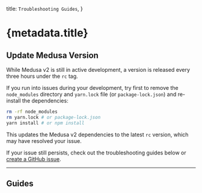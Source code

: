 
  title: `Troubleshooting Guides`,
}

# {metadata.title}

## Update Medusa Version

While Medusa v2 is still in active development, a version is released every three hours under the `rc` tag.

If you run into issues during your development, try first to remove the `node_modules` directory and `yarn.lock` file (or `package-lock.json`) and re-install the dependencies:

```bash
rm -rf node_modules
rm yarn.lock # or package-lock.json
yarn install # or npm install
```

This updates the Medusa v2 dependencies to the latest `rc` version, which may have resolved your issue.

If your issue still persists, check out the troubleshooting guides below or [create a GitHub issue](https://github.com/medusajs/medusa/issues/new?assignees=&labels=status:+needs+triaging,+version:+2.0&projects=&template=bug_report_v2.md&title=).

---

## Guides

<ChildDocs />